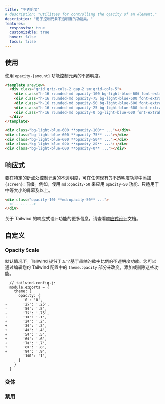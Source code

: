 ```yaml
---
title: "不透明度"
# description: "Utilities for controlling the opacity of an element."
description: "用于控制元素不透明度的功能类。"
features:
  responsive: true
  customizable: true
  hover: false
  focus: false
---
```




<!-- ## Usage -->
## 使用

<!-- Control the opacity of an element using the `opacity-{amount}` utilities. -->
使用 `opacity-{amount}` 功能控制元素的不透明度。

```html lightBlue
<template preview>
  <div class="grid grid-cols-2 gap-2 sm:grid-cols-5">
    <div class="h-16 rounded-md opacity-100 bg-light-blue-600 font-extrabold text-white flex justify-center items-center">100%</div>
    <div class="h-16 rounded-md opacity-75 bg-light-blue-600 font-extrabold text-white flex justify-center items-center">75%</div>
    <div class="h-16 rounded-md opacity-50 bg-light-blue-600 font-extrabold text-white flex justify-center items-center">50%</div>
    <div class="h-16 rounded-md opacity-25 bg-light-blue-600 font-extrabold text-white flex justify-center items-center">25%</div>
    <div class="h-16 rounded-md opacity-0 bg-light-blue-600 font-extrabold text-white flex justify-center items-center">0%</div>
  </div>
</template>

<div class="bg-light-blue-600 **opacity-100** ..."></div>
<div class="bg-light-blue-600 **opacity-75** ..."></div>
<div class="bg-light-blue-600 **opacity-50** ..."></div>
<div class="bg-light-blue-600 **opacity-25** ..."></div>
<div class="bg-light-blue-600 **opacity-0** ..."></div>
```

<!-- ## Responsive -->
## 响应式

<!-- To control the opacity of an element at a specific breakpoint, add a `{screen}:` prefix to any existing opacity utility. For example, use `md:opacity-50` to apply the `opacity-50` utility at only medium screen sizes and above. -->
要在特定的断点处控制元素的不透明度，可在任何现有的不透明度功能中添加 `{screen}:` 前缀。例如，使用 `md:opacity-50` 来应用 `opacity-50` 功能，只适用于中等大小的屏幕及以上。

```html
<div class="opacity-100 **md:opacity-50** ...">
  <!-- ... -->
</div>
```

<!-- For more information about Tailwind's responsive design features, check out the [Responsive Design](/docs/responsive-design) documentation. -->
关于 Tailwind 的响应式设计功能的更多信息，请查看[响应式设计](/docs/responsive-design)文档。

<!-- ## Customizing -->
## 自定义

### Opacity Scale

<!-- By default Tailwind provides five opacity utilities based on a simple numeric scale. You change, add, or remove these by editing the `theme.opacity` section of your Tailwind config. -->
默认情况下，Tailwind 提供了五个基于简单的数字比例的不透明度功能。您可以通过编辑您的 Tailwind 配置中的 `theme.opacity` 部分来改变，添加或删除这些功能。

```diff-js
  // tailwind.config.js
  module.exports = {
    theme: {
      opacity: {
        '0': '0',
-       '25': '.25',
-       '50': '.5',
-       '75': '.75',
+       '10': '.1',
+       '20': '.2',
+       '30': '.3',
+       '40': '.4',
+       '50': '.5',
+       '60': '.6',
+       '70': '.7',
+       '80': '.8',
+       '90': '.9',
        '100': '1',
      }
    }
  }
```

<!-- ### Variants -->
### 变体

<Variants plugin="opacity" />

<!-- ### Disabling -->
### 禁用

<Disabling plugin="opacity" />
